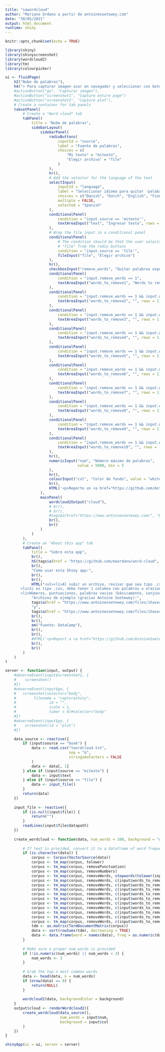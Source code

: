```yaml
---
title: "sawordcloud"
author: "Mariano Ordano a partir de antoinesoetewey.com"
date: "30/05/2021"
output: html_document
runtime: shiny
---
```


```r
knitr::opts_chunk$set(echo = TRUE)
```

```r
library(shiny)
library(shinyscreenshot)
library(wordcloud2)
library(tm)
library(colourpicker)

ui <- fluidPage(
    h2("Nube de palabras"),
    h4("> Para capturar imagen usar en navegador y seleccionar con botón derecho captura de pantalla"),
    #actionButton("go", "Capturar imagen"),
    #actionButton("screenshot1", "Capture entire page")
    #actionButton("screenshot2", "Capture plot"),
    # Create a container for tab panels
    tabsetPanel(
        # Create a "Word cloud" tab
        tabPanel(
            title = "Nube de palabras",
            sidebarLayout(
                sidebarPanel(
                    radioButtons(
                        inputId = "source",
                        label = "Fuente de palabras",
                        choices = c(
                            "Mi texto" = "mitexto",
                            "Elegir archivo" = "file"
                        )
                    ),
                    hr(),
                    # Add the selector for the language of the text
                    selectInput(
                        inputId = "language",
                        label = "Seleccionar idioma para quitar 'palabras vacías'",
                        choices = c("Danish", "Dutch", "English", "Finnish", "French", "German", "Hungarian", "Italian", "Norwegian", "Portuguese", "Russian", "Spanish", "Swedish"),
                        multiple = FALSE,
                        selected = "Spanish"
                    ),
                    conditionalPanel(
                        condition = "input.source == 'mitexto'",
                        textAreaInput("text", "Ingresar texto", rows = 7)
                    ),
                    # Wrap the file input in a conditional panel
                    conditionalPanel(
                        # The condition should be that the user selects
                        # "file" from the radio buttons
                        condition = "input.source == 'file'",
                        fileInput("file", "Elegir archivo")
                    ),
                    hr(),
                    checkboxInput("remove_words", "Quitar palabras específicas", FALSE),
                    conditionalPanel(
                        condition = "input.remove_words == 1",
                        textAreaInput("words_to_remove1", "Words to remove (one per line)", rows = 1)
                    ),
                    conditionalPanel(
                        condition = "input.remove_words == 1 && input.words_to_remove1.length > 0",
                        textAreaInput("words_to_remove2", "", rows = 1)
                    ),
                    conditionalPanel(
                        condition = "input.remove_words == 1 && input.words_to_remove2.length > 0",
                        textAreaInput("words_to_remove3", "", rows = 1)
                    ),
                    conditionalPanel(
                        condition = "input.remove_words == 1 && input.words_to_remove3.length > 0",
                        textAreaInput("words_to_remove4", "", rows = 1)
                    ),
                    conditionalPanel(
                        condition = "input.remove_words == 1 && input.words_to_remove4.length > 0",
                        textAreaInput("words_to_remove5", "", rows = 1)
                    ),
                    conditionalPanel(
                        condition = "input.remove_words == 1 && input.words_to_remove5.length > 0",
                        textAreaInput("words_to_remove6", "", rows = 1)
                    ),
                    conditionalPanel(
                        condition = "input.remove_words == 1 && input.words_to_remove6.length > 0",
                        textAreaInput("words_to_remove7", "", rows = 1)
                    ),
                    conditionalPanel(
                        condition = "input.remove_words == 1 && input.words_to_remove7.length > 0",
                        textAreaInput("words_to_remove8", "", rows = 1)
                    ),
                    conditionalPanel(
                        condition = "input.remove_words == 1 && input.words_to_remove8.length > 0",
                        textAreaInput("words_to_remove9", "", rows = 1)
                    ),
                    conditionalPanel(
                        condition = "input.remove_words == 1 && input.words_to_remove9.length > 0",
                        textAreaInput("words_to_remove10", "", rows = 1)
                    ),
                    hr(),
                    numericInput("num", "Número máximo de palabras",
                                 value = 5000, min = 5
                    ),
                    hr(),
                    colourInput("col", "Color de fondo", value = "white"),
                    hr(),
                    HTML('<p>Reporte un <a href="https://github.com/AntoineSoetewey/word-cloud/issues">bug</a> o vea el <a href="https://github.com/AntoineSoetewey/word-cloud/blob/master/app.R">código</a>. Ir a <a href="https://www.antoinesoetewey.com/">www.antoinesoetewey.com</a>.</p>')
                ),
                mainPanel(
                    wordcloud2Output("cloud"),
                    # br(),
                    # br(),
                    #tags$a(href="https://www.antoinesoetewey.com/", "Back to www.antoinesoetewey.com"),
                    br(),
                    br()
                )
            )
        ),
        # Create an "About this app" tab
        tabPanel(
            title = "Sobre esta app",
            br(),
            h5(tags$a(href = "https://github.com/maordano/word-cloud", "Modificada por Mariano Ordano"),tags$a(href = "https://www.antoinesoetewey.com/", "a partir de shiny app de Antoine Soetewey")),
            br(),
            "Cómo usar esta Shiny app:",
            br(),
            br(),
            HTML("<ul><li>Al subir un archivo, revisar que sea tipo .csv o .txt</li>
       <li>Si es tipo .csv, debe tener 1 columna con palabras u oraciones en cada fila (ver ejemplo abajo)</li>
       <li>Números, puntuaciones, palabras vacías (básicamente, conjunciones, artículos, preposiciones y adverbios) se remueven automáticamente, en el idioma elegido</li></ul>"),
            "Archivos de ejemplo (gracias Antoine Soetewey):",
            tags$a(href = "https://www.antoinesoetewey.com/files/ihaveadream.csv", "example.csv"),
            "y",
            tags$a(href = "https://www.antoinesoetewey.com/files/ihaveadream.txt", "example.txt"),
            br(),
            br(),
            em("Fuente: DataCamp"),
            br(),
            br(),
            #HTML('<p>Report a <a href="https://github.com/AntoineSoetewey/word-cloud/issues">bug</a> or view the <a href="https://github.com/AntoineSoetewey/word-cloud/blob/master/app.R">code</a>. Back to <a href="https://www.antoinesoetewey.com/">www.antoinesoetewey.com</a>.</p>'),
            br(),
            br()
        )
    )
)

server <- function(input, output) {
    #observeEvent(input$screenshot1, {
    #    screenshot()
    #})
    #observeEvent(input$go, {
    #   screenshot(selector="body",
    #        filename = "capturashiny",
    #               id = "",
    #               scale = 1,
    #               timer = 0)#selector="body"
    #})
    #observeEvent(input$go, {
    #    screenshot(id = "plot")
    #})

    data_source <- reactive({
        if (input$source == "book") {
            data <- read.csv("twordcloud.txt",
                             sep = "&",
                             stringsAsFactors = FALSE
            )
            data <- data[, 1]
        } else if (input$source == "mitexto") {
            data <- input$text
        } else if (input$source == "file") {
            data <- input_file()
        }
        return(data)
    })
    
    input_file <- reactive({
        if (is.null(input$file)) {
            return("")
        }
        readLines(input$file$datapath)
    })
    
    create_wordcloud <- function(data, num_words = 100, background = "white") {
        
        # If text is provided, convert it to a dataframe of word frequencies
        if (is.character(data)) {
            corpus <- Corpus(VectorSource(data))
            corpus <- tm_map(corpus, tolower)
            corpus <- tm_map(corpus, removePunctuation)
            corpus <- tm_map(corpus, removeNumbers)
            corpus <- tm_map(corpus, removeWords, stopwords(tolower(input$language)))
            corpus <- tm_map(corpus, removeWords, c(input$words_to_remove1))
            corpus <- tm_map(corpus, removeWords, c(input$words_to_remove2))
            corpus <- tm_map(corpus, removeWords, c(input$words_to_remove3))
            corpus <- tm_map(corpus, removeWords, c(input$words_to_remove4))
            corpus <- tm_map(corpus, removeWords, c(input$words_to_remove5))
            corpus <- tm_map(corpus, removeWords, c(input$words_to_remove6))
            corpus <- tm_map(corpus, removeWords, c(input$words_to_remove7))
            corpus <- tm_map(corpus, removeWords, c(input$words_to_remove8))
            corpus <- tm_map(corpus, removeWords, c(input$words_to_remove9))
            corpus <- tm_map(corpus, removeWords, c(input$words_to_remove10))
            tdm <- as.matrix(TermDocumentMatrix(corpus))
            data <- sort(rowSums(tdm), decreasing = TRUE)
            data <- data.frame(word = names(data), freq = as.numeric(data))
        }
        
        # Make sure a proper num_words is provided
        if (!is.numeric(num_words) || num_words < 3) {
            num_words <- 3
        }
        
        # Grab the top n most common words
        data <- head(data, n = num_words)
        if (nrow(data) == 0) {
            return(NULL)
        }
        
        wordcloud2(data, backgroundColor = background)
    }
    output$cloud <- renderWordcloud2({
        create_wordcloud(data_source(),
                         num_words = input$num,
                         background = input$col
        )
    })
}

shinyApp(ui = ui, server = server)

```
